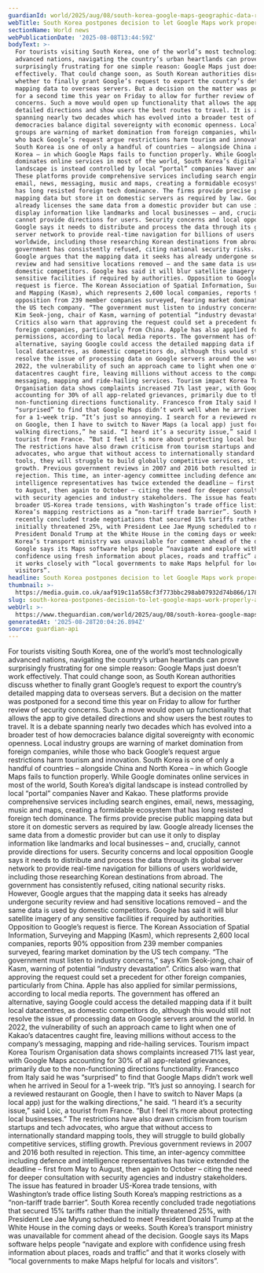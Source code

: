 ```yaml
---
guardianId: world/2025/aug/08/south-korea-google-maps-geographic-data-restrictions
webTitle: South Korea postpones decision to let Google Maps work properly – again
sectionName: World news
webPublicationDate: '2025-08-08T13:44:59Z'
bodyText: >-
  For tourists visiting South Korea, one of the world’s most technologically
  advanced nations, navigating the country’s urban heartlands can prove
  surprisingly frustrating for one simple reason: Google Maps just doesn’t work
  effectively. That could change soon, as South Korean authorities discuss
  whether to finally grant Google’s request to export the country’s detailed
  mapping data to overseas servers. But a decision on the matter was postponed
  for a second time this year on Friday to allow for further review of security
  concerns. Such a move would open up functionality that allows the app to give
  detailed directions and show users the best routes to travel. It is a debate
  spanning nearly two decades which has evolved into a broader test of how
  democracies balance digital sovereignty with economic openness. Local industry
  groups are warning of market domination from foreign companies, while those
  who back Google’s request argue restrictions harm tourism and innovation.
  South Korea is one of only a handful of countries – alongside China and North
  Korea – in which Google Maps fails to function properly. While Google
  dominates online services in most of the world, South Korea’s digital
  landscape is instead controlled by local “portal” companies Naver and Kakao.
  These platforms provide comprehensive services including search engines,
  email, news, messaging, music and maps, creating a formidable ecosystem that
  has long resisted foreign tech dominance. The firms provide precise public
  mapping data but store it on domestic servers as required by law. Google
  already licenses the same data from a domestic provider but can use it only to
  display information like landmarks and local businesses – and, crucially,
  cannot provide directions for users. Security concerns and local opposition
  Google says it needs to distribute and process the data through its global
  server network to provide real-time navigation for billions of users
  worldwide, including those researching Korean destinations from abroad. The
  government has consistently refused, citing national security risks. However,
  Google argues that the mapping data it seeks has already undergone security
  review and had sensitive locations removed – and the same data is used by
  domestic competitors. Google has said it will blur satellite imagery of any
  sensitive facilities if required by authorities. Opposition to Google’s
  request is fierce. The Korean Association of Spatial Information, Surveying
  and Mapping (Kasm), which represents 2,600 local companies, reports 90%
  opposition from 239 member companies surveyed, fearing market domination by
  the US tech company. “The government must listen to industry concerns,” says
  Kim Seok-jong, chair of Kasm, warning of potential “industry devastation”.
  Critics also warn that approving the request could set a precedent for other
  foreign companies, particularly from China. Apple has also applied for similar
  permissions, according to local media reports. The government has offered an
  alternative, saying Google could access the detailed mapping data if it built
  local datacentres, as domestic competitors do, although this would still not
  resolve the issue of processing data on Google servers around the world. In
  2022, the vulnerability of such an approach came to light when one of Kakao’s
  datacentres caught fire, leaving millions without access to the company’s
  messaging, mapping and ride-hailing services. Tourism impact Korea Tourism
  Organisation data shows complaints increased 71% last year, with Google Maps
  accounting for 30% of all app-related grievances, primarily due to the
  non-functioning directions functionality. Francesco from Italy said he was
  “surprised” to find that Google Maps didn’t work well when he arrived in Seoul
  for a 1-week trip. “It’s just so annoying. I search for a reviewed restaurant
  on Google, then I have to switch to Naver Maps (a local app) just for the
  walking directions,” he said. “I heard it’s a security issue,” said Loic, a
  tourist from France. “But I feel it’s more about protecting local businesses.”
  The restrictions have also drawn criticism from tourism startups and tech
  advocates, who argue that without access to internationally standard mapping
  tools, they will struggle to build globally competitive services, stifling
  growth. Previous government reviews in 2007 and 2016 both resulted in
  rejection. This time, an inter-agency committee including defence and
  intelligence representatives has twice extended the deadline – first from May
  to August, then again to October – citing the need for deeper consultation
  with security agencies and industry stakeholders. The issue has featured in
  broader US-Korea trade tensions, with Washington’s trade office listing South
  Korea’s mapping restrictions as a “non-tariff trade barrier”. South Korea
  recently concluded trade negotiations that secured 15% tariffs rather than the
  initially threatened 25%, with President Lee Jae Myung scheduled to meet
  President Donald Trump at the White House in the coming days or weeks. South
  Korea’s transport ministry was unavailable for comment ahead of the decision.
  Google says its Maps software helps people “navigate and explore with
  confidence using fresh information about places, roads and traffic” and that
  it works closely with “local governments to make Maps helpful for locals and
  visitors”.
headline: South Korea postpones decision to let Google Maps work properly – again
thumbnail: >-
  https://media.guim.co.uk/aaf919c11a558cf3f773bbc298ab07932d74b866/178_0_3316_2654/500.jpg
slug: south-korea-postpones-decision-to-let-google-maps-work-properly-again
webUrl: >-
  https://www.theguardian.com/world/2025/aug/08/south-korea-google-maps-geographic-data-restrictions
generatedAt: '2025-08-28T20:04:26.894Z'
source: guardian-api
---
```

For tourists visiting South Korea, one of the world’s most technologically advanced nations, navigating the country’s urban heartlands can prove surprisingly frustrating for one simple reason: Google Maps just doesn’t work effectively. That could change soon, as South Korean authorities discuss whether to finally grant Google’s request to export the country’s detailed mapping data to overseas servers. But a decision on the matter was postponed for a second time this year on Friday to allow for further review of security concerns. Such a move would open up functionality that allows the app to give detailed directions and show users the best routes to travel. It is a debate spanning nearly two decades which has evolved into a broader test of how democracies balance digital sovereignty with economic openness. Local industry groups are warning of market domination from foreign companies, while those who back Google’s request argue restrictions harm tourism and innovation. South Korea is one of only a handful of countries – alongside China and North Korea – in which Google Maps fails to function properly. While Google dominates online services in most of the world, South Korea’s digital landscape is instead controlled by local “portal” companies Naver and Kakao. These platforms provide comprehensive services including search engines, email, news, messaging, music and maps, creating a formidable ecosystem that has long resisted foreign tech dominance. The firms provide precise public mapping data but store it on domestic servers as required by law. Google already licenses the same data from a domestic provider but can use it only to display information like landmarks and local businesses – and, crucially, cannot provide directions for users. Security concerns and local opposition Google says it needs to distribute and process the data through its global server network to provide real-time navigation for billions of users worldwide, including those researching Korean destinations from abroad. The government has consistently refused, citing national security risks. However, Google argues that the mapping data it seeks has already undergone security review and had sensitive locations removed – and the same data is used by domestic competitors. Google has said it will blur satellite imagery of any sensitive facilities if required by authorities. Opposition to Google’s request is fierce. The Korean Association of Spatial Information, Surveying and Mapping (Kasm), which represents 2,600 local companies, reports 90% opposition from 239 member companies surveyed, fearing market domination by the US tech company. “The government must listen to industry concerns,” says Kim Seok-jong, chair of Kasm, warning of potential “industry devastation”. Critics also warn that approving the request could set a precedent for other foreign companies, particularly from China. Apple has also applied for similar permissions, according to local media reports. The government has offered an alternative, saying Google could access the detailed mapping data if it built local datacentres, as domestic competitors do, although this would still not resolve the issue of processing data on Google servers around the world. In 2022, the vulnerability of such an approach came to light when one of Kakao’s datacentres caught fire, leaving millions without access to the company’s messaging, mapping and ride-hailing services. Tourism impact Korea Tourism Organisation data shows complaints increased 71% last year, with Google Maps accounting for 30% of all app-related grievances, primarily due to the non-functioning directions functionality. Francesco from Italy said he was “surprised” to find that Google Maps didn’t work well when he arrived in Seoul for a 1-week trip. “It’s just so annoying. I search for a reviewed restaurant on Google, then I have to switch to Naver Maps (a local app) just for the walking directions,” he said. “I heard it’s a security issue,” said Loic, a tourist from France. “But I feel it’s more about protecting local businesses.” The restrictions have also drawn criticism from tourism startups and tech advocates, who argue that without access to internationally standard mapping tools, they will struggle to build globally competitive services, stifling growth. Previous government reviews in 2007 and 2016 both resulted in rejection. This time, an inter-agency committee including defence and intelligence representatives has twice extended the deadline – first from May to August, then again to October – citing the need for deeper consultation with security agencies and industry stakeholders. The issue has featured in broader US-Korea trade tensions, with Washington’s trade office listing South Korea’s mapping restrictions as a “non-tariff trade barrier”. South Korea recently concluded trade negotiations that secured 15% tariffs rather than the initially threatened 25%, with President Lee Jae Myung scheduled to meet President Donald Trump at the White House in the coming days or weeks. South Korea’s transport ministry was unavailable for comment ahead of the decision. Google says its Maps software helps people “navigate and explore with confidence using fresh information about places, roads and traffic” and that it works closely with “local governments to make Maps helpful for locals and visitors”.
